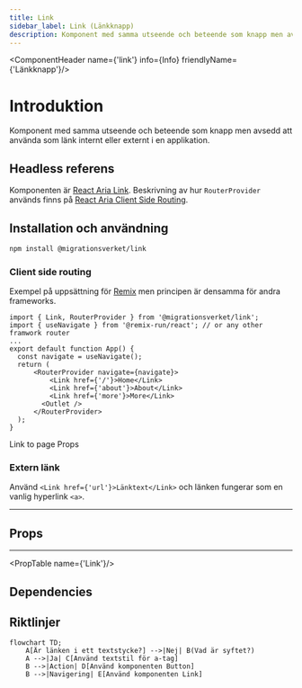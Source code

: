 ```yaml
---
title: Link
sidebar_label: Link (Länkknapp)
description: Komponent med samma utseende och beteende som knapp men avsedd att använda som länk internt eller externt i en applikation.
---
```



<ComponentHeader name={'link'} info={Info} friendlyName={'Länkknapp'}/>

# Introduktion

Komponent med samma utseende och beteende som knapp men avsedd att använda som länk internt eller externt i en applikation.

## Headless referens

Komponenten är [React Aria Link](https://react-spectrum.adobe.com/react-aria/Link.html). Beskrivning av hur `RouterProvider`
används finns på [React Aria Client Side Routing](https://react-spectrum.adobe.com/react-aria/routing.html).

## Installation och användning

```bash npm2yarn
npm install @migrationsverket/link
```

### Client side routing

Exempel på uppsättning för [Remix](https://remix.run/docs/en/main) men principen är densamma för andra frameworks.

```tsx
import { Link, RouterProvider } from '@migrationsverket/link';
import { useNavigate } from '@remix-run/react'; // or any other framwork router
...
export default function App() {
  const navigate = useNavigate();
  return (
      <RouterProvider navigate={navigate}>
          <Link href={'/'}>Home</Link>
          <Link href={'about'}>About</Link>
          <Link href={'more'}>More</Link>
        <Outlet />
      </RouterProvider>
  );
}
```

<Link href={'/dream/components'}>Link to page</Link>
<Link variant={'secondary'} href={'#props'}>Props</Link>

### Extern länk

Använd `<Link href={'url'}>Länktext</Link>` och länken fungerar som en vanlig hyperlink `<a>`.

---

## Props
---
<PropTable name={'Link'}/>

## Dependencies

<ComponentFooter info={Info}/>

## Riktlinjer

```mermaid
flowchart TD;
    A[Är länken i ett textstycke?] -->|Nej| B(Vad är syftet?)
    A -->|Ja| C[Använd textstil för a-tag]
    B -->|Action| D[Använd komponenten Button]
    B -->|Navigering| E[Använd komponenten Link]
```